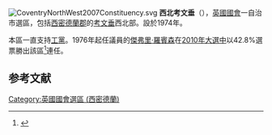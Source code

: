 [[File:CoventryNorthWest2007Constituency.svg|right]]
'''西北考文垂'''（{{lang-en|Coventry North West}}），[[英國|英國]][[英國國會|國會]]一自治市選區，包括[[西密德蘭郡|西密德蘭郡]]的[[考文垂|考文垂]]西北部。設於1974年。

本區一直支持[[工黨_(英國)|工黨]]。1976年起任議員的[[傑弗里·羅賓森|傑弗里·羅賓森]]在[[2010年英國大選|2010年大選中]]以42.8%選票勝出該區<ref name="">{{cite news
|publisher=[[英國廣播公司|英國廣播公司]]
|date=2010年5月7日
|title=Election 2010/Constituency/Coventry North West
|url=http://news.bbc.co.uk/1/shared/election2010/results/constituency/b22.stm
|accessdate=2010年7月9日
|archive-date=2017年9月4日
|archive-url=https://web.archive.org/web/20170904232625/http://news.bbc.co.uk/1/shared/election2010/results/constituency/b22.stm
|dead-url=no
}}</ref>連任。

==参考文献==
<div class="references-small">
<references></references>
</div>

{{DEFAULTSORT:Coventry North West (UK Parliament constituency)}}
[[Category:英國國會選區_(西密德蘭)|Category:英國國會選區 (西密德蘭)]]